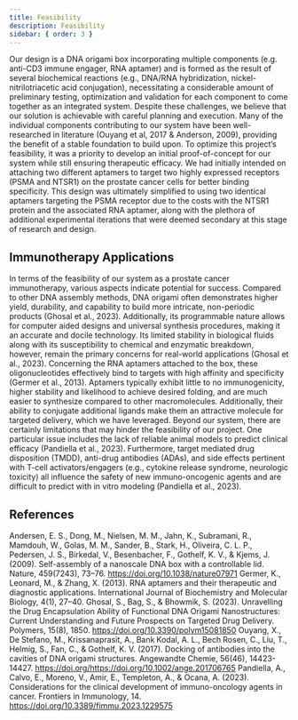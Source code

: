 ```yaml
---
title: Feasibility
description: Feasibility
sidebar: { order: 3 }
---
```



Our design is a DNA origami box incorporating multiple components (e.g. anti-CD3 immune engager, RNA aptamer) and is formed as the result of several biochemical reactions (e.g., DNA/RNA hybridization, nickel-nitrilotriacetic acid conjugation), necessitating a considerable amount of preliminary testing, optimization and validation for each component to come together as an integrated system. Despite these challenges, we believe that our solution is achievable with careful planning and execution. Many of the individual components contributing to our system have been well-researched in literature (Ouyang et al, 2017 & Anderson, 2009), providing the benefit of a stable foundation to build upon. To optimize this project’s feasibility, it was a priority to develop an initial proof-of-concept for our system while still ensuring therapeutic efficacy. We had initially intended on attaching two different aptamers to target two highly expressed receptors (PSMA and NTSR1) on the prostate cancer cells for better binding specificity. This design was ultimately simplified to using two identical aptamers targeting the PSMA receptor due to the costs with the NTSR1 protein and the associated RNA aptamer, along with the plethora of additional experimental iterations that were deemed secondary at this stage of research and design.

## Immunotherapy Applications

In terms of the feasibility of our system as a prostate cancer immunotherapy, various aspects indicate potential for success. Compared to other DNA assembly methods, DNA origami often demonstrates higher yield, durability, and capability to build more intricate, non-periodic products (Ghosal et al., 2023). Additionally, its programmable nature allows for computer aided designs and universal synthesis procedures, making it an accurate and docile technology. Its limited stability in biological fluids along with its susceptibility to chemical and enzymatic breakdown, however, remain the primary concerns for real-world applications (Ghosal et al., 2023). Concerning the RNA aptamers attached to the box, these oligonucleotides effectively bind to targets with high affinity and specificity (Germer et al., 2013). Aptamers typically exhibit little to no immunogenicity, higher stability and likelihood to achieve desired folding, and are much easier to synthesize compared to other macromolecules. Additionally, their ability to conjugate additional ligands make them an attractive molecule for targeted delivery, which we have leveraged. Beyond our system, there are certainly limitations that may hinder the feasibility of our project. One particular issue includes the lack of reliable animal models to predict clinical efficacy (Pandiella et al., 2023). Furthermore, target mediated drug disposition (TMDD), anti-drug antibodies (ADAs), and side effects pertinent with T-cell activators/engagers (e.g., cytokine release syndrome, neurologic toxicity) all influence the safety of new immuno-oncogenic agents and are difficult to predict with in vitro modeling (Pandiella et al., 2023).

## References

<ReferenceList>

Andersen, E. S., Dong, M., Nielsen, M. M., Jahn, K., Subramani, R., Mamdouh, W., Golas, M. M., Sander, B., Stark, H., Oliveira, C. L. P., Pedersen, J. S., Birkedal, V., Besenbacher, F., Gothelf, K. V., & Kjems, J. (2009). Self-assembly of a nanoscale DNA box with a controllable lid. Nature, 459(7243), 73–76. https://doi.org/10.1038/nature07971
Germer, K., Leonard, M., & Zhang, X. (2013). RNA aptamers and their therapeutic and diagnostic applications. International Journal of Biochemistry and Molecular Biology, 4(1), 27–40.
Ghosal, S., Bag, S., & Bhowmik, S. (2023). Unravelling the Drug Encapsulation Ability of Functional DNA Origami Nanostructures: Current Understanding and Future Prospects on Targeted Drug Delivery. Polymers, 15(8), 1850. https://doi.org/10.3390/polym15081850
Ouyang, X., De Stefano, M., Krissanaprasit, A., Bank Kodal, A. L., Bech Rosen, C., Liu, T., Helmig, S., Fan, C., & Gothelf, K. V. (2017). Docking of antibodies into the cavities of DNA origami structures. Angewandte Chemie, 56(46), 14423-14427. https://doi.org/https://doi.org/10.1002/ange.201706765
Pandiella, A., Calvo, E., Moreno, V., Amir, E., Templeton, A., & Ocana, A. (2023). Considerations for the clinical development of immuno-oncology agents in cancer. Frontiers in Immunology, 14. https://doi.org/10.3389/fimmu.2023.1229575

</ReferenceList>
